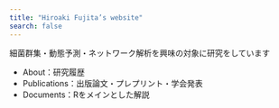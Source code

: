 ```yaml
---
title: "Hiroaki Fujita’s website"
search: false
---
```


細菌群集・動態予測・ネットワーク解析を興味の対象に研究をしています

- About：研究履歴  
- Publications：出版論文・プレプリント・学会発表  
- Documents：Rをメインとした解説  


